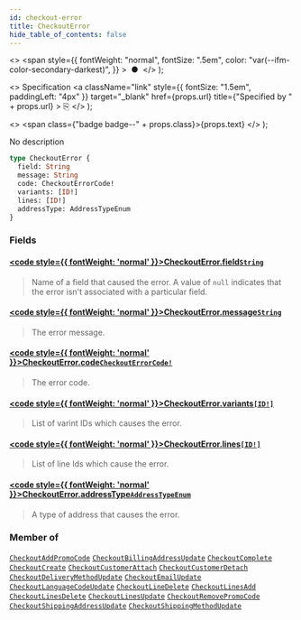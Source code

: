 ```yaml
---
id: checkout-error
title: CheckoutError
hide_table_of_contents: false
---
```


  <>
    <span
      style={{
        fontWeight: "normal",
        fontSize: ".5em",
        color: "var(--ifm-color-secondary-darkest)",
      }}
    >
      &nbsp;●&nbsp;
    </span>
  </>
);

  <>
    Specification
    <a
      className="link"
      style={{ fontSize: "1.5em", paddingLeft: "4px" }}
      target="\_blank"
      href={props.url}
      title={"Specified by " + props.url}
    >
      ⎘
    </a>
  </>
);

  <>
    <span class={"badge badge--" + props.class}>{props.text}</span>
  </>
);

No description

```graphql
type CheckoutError {
  field: String
  message: String
  code: CheckoutErrorCode!
  variants: [ID!]
  lines: [ID!]
  addressType: AddressTypeEnum
}
```

### Fields

#### [<code style={{ fontWeight: 'normal' }}>CheckoutError.<b>field</b></code>](#)<Bullet />[`String`](../../api-reference/scalars/string) <Badge class="secondary" text="scalar"/>

> Name of a field that caused the error. A value of `null` indicates that the error isn't associated with a particular field.

#### [<code style={{ fontWeight: 'normal' }}>CheckoutError.<b>message</b></code>](#)<Bullet />[`String`](../../api-reference/scalars/string) <Badge class="secondary" text="scalar"/>

> The error message.

#### [<code style={{ fontWeight: 'normal' }}>CheckoutError.<b>code</b></code>](#)<Bullet />[`CheckoutErrorCode!`](../../api-reference/enums/checkout-error-code) <Badge class="secondary" text="non-null"/> <Badge class="secondary" text="enum"/>

> The error code.

#### [<code style={{ fontWeight: 'normal' }}>CheckoutError.<b>variants</b></code>](#)<Bullet />[`[ID!]`](../../api-reference/scalars/id) <Badge class="secondary" text="list"/> <Badge class="secondary" text="scalar"/>

> List of varint IDs which causes the error.

#### [<code style={{ fontWeight: 'normal' }}>CheckoutError.<b>lines</b></code>](#)<Bullet />[`[ID!]`](../../api-reference/scalars/id) <Badge class="secondary" text="list"/> <Badge class="secondary" text="scalar"/>

> List of line Ids which cause the error.

#### [<code style={{ fontWeight: 'normal' }}>CheckoutError.<b>addressType</b></code>](#)<Bullet />[`AddressTypeEnum`](../../api-reference/enums/address-type-enum) <Badge class="secondary" text="enum"/>

> A type of address that causes the error.

### Member of

[`CheckoutAddPromoCode`](../../api-reference/objects/checkout-add-promo-code) <Badge class="secondary" text="object"/><Bullet />[`CheckoutBillingAddressUpdate`](../../api-reference/objects/checkout-billing-address-update) <Badge class="secondary" text="object"/><Bullet />[`CheckoutComplete`](../../api-reference/objects/checkout-complete) <Badge class="secondary" text="object"/><Bullet />[`CheckoutCreate`](../../api-reference/objects/checkout-create) <Badge class="secondary" text="object"/><Bullet />[`CheckoutCustomerAttach`](../../api-reference/objects/checkout-customer-attach) <Badge class="secondary" text="object"/><Bullet />[`CheckoutCustomerDetach`](../../api-reference/objects/checkout-customer-detach) <Badge class="secondary" text="object"/><Bullet />[`CheckoutDeliveryMethodUpdate`](../../api-reference/objects/checkout-delivery-method-update) <Badge class="secondary" text="object"/><Bullet />[`CheckoutEmailUpdate`](../../api-reference/objects/checkout-email-update) <Badge class="secondary" text="object"/><Bullet />[`CheckoutLanguageCodeUpdate`](../../api-reference/objects/checkout-language-code-update) <Badge class="secondary" text="object"/><Bullet />[`CheckoutLineDelete`](../../api-reference/objects/checkout-line-delete) <Badge class="secondary" text="object"/><Bullet />[`CheckoutLinesAdd`](../../api-reference/objects/checkout-lines-add) <Badge class="secondary" text="object"/><Bullet />[`CheckoutLinesDelete`](../../api-reference/objects/checkout-lines-delete) <Badge class="secondary" text="object"/><Bullet />[`CheckoutLinesUpdate`](../../api-reference/objects/checkout-lines-update) <Badge class="secondary" text="object"/><Bullet />[`CheckoutRemovePromoCode`](../../api-reference/objects/checkout-remove-promo-code) <Badge class="secondary" text="object"/><Bullet />[`CheckoutShippingAddressUpdate`](../../api-reference/objects/checkout-shipping-address-update) <Badge class="secondary" text="object"/><Bullet />[`CheckoutShippingMethodUpdate`](../../api-reference/objects/checkout-shipping-method-update) <Badge class="secondary" text="object"/>
